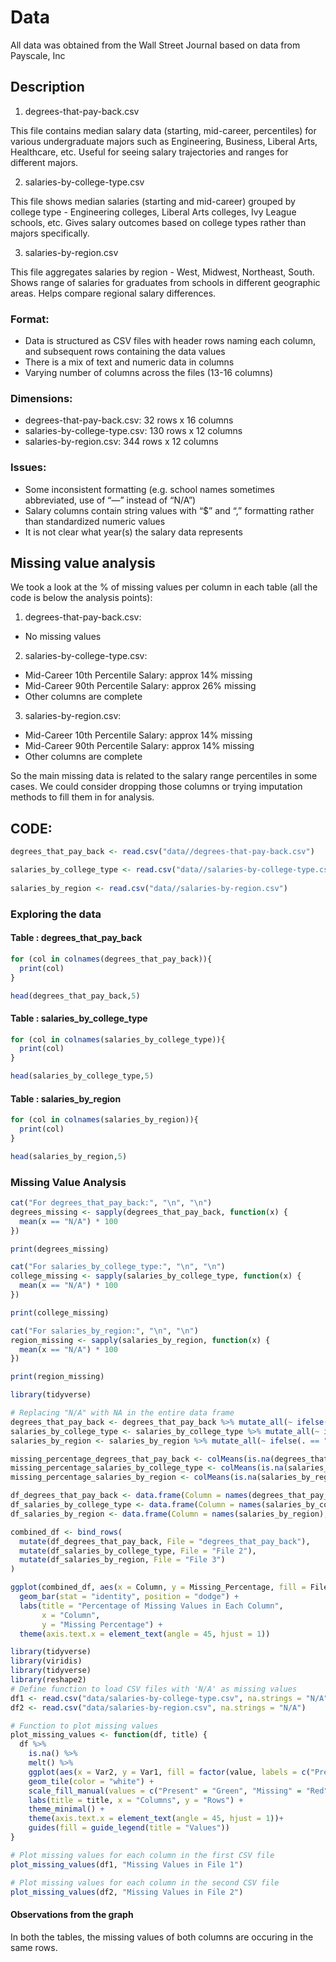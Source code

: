 # Data

All data was obtained from the Wall Street Journal based on data from Payscale, Inc

## Description

1.  degrees-that-pay-back.csv

This file contains median salary data (starting, mid-career, percentiles) for various undergraduate majors such as Engineering, Business, Liberal Arts, Healthcare, etc. Useful for seeing salary trajectories and ranges for different majors.

2.  salaries-by-college-type.csv

This file shows median salaries (starting and mid-career) grouped by college type - Engineering colleges, Liberal Arts colleges, Ivy League schools, etc. Gives salary outcomes based on college types rather than majors specifically.

3.  salaries-by-region.csv

This file aggregates salaries by region - West, Midwest, Northeast, South. Shows range of salaries for graduates from schools in different geographic areas. Helps compare regional salary differences.

### Format:

-   Data is structured as CSV files with header rows naming each column, and subsequent rows containing the data values
-   There is a mix of text and numeric data in columns
-   Varying number of columns across the files (13-16 columns)

### Dimensions:

-   degrees-that-pay-back.csv: 32 rows x 16 columns
-   salaries-by-college-type.csv: 130 rows x 12 columns
-   salaries-by-region.csv: 344 rows x 12 columns

### Issues:

-   Some inconsistent formatting (e.g. school names sometimes abbreviated, use of "---" instead of "N/A")
-   Salary columns contain string values with "\$" and "," formatting rather than standardized numeric values
-   It is not clear what year(s) the salary data represents

## Missing value analysis

We took a look at the % of missing values per column in each table (all the code is below the analysis points):

1.  degrees-that-pay-back.csv:

-   No missing values

2.  salaries-by-college-type.csv:

-   Mid-Career 10th Percentile Salary: approx 14% missing
-   Mid-Career 90th Percentile Salary: approx 26% missing
-   Other columns are complete

3.  salaries-by-region.csv:

-   Mid-Career 10th Percentile Salary: approx 14% missing
-   Mid-Career 90th Percentile Salary: approx 14% missing
-   Other columns are complete

So the main missing data is related to the salary range percentiles in some cases. We could consider dropping those columns or trying imputation methods to fill them in for analysis.

## CODE:

```r
degrees_that_pay_back <- read.csv("data//degrees-that-pay-back.csv")

salaries_by_college_type <- read.csv("data//salaries-by-college-type.csv")
  
salaries_by_region <- read.csv("data//salaries-by-region.csv")
```

### Exploring the data

#### Table : degrees_that_pay_back

```r
for (col in colnames(degrees_that_pay_back)){
  print(col)
}
```

```r
head(degrees_that_pay_back,5)
```

#### Table : salaries_by_college_type

```r
for (col in colnames(salaries_by_college_type)){
  print(col)
}
```

```r
head(salaries_by_college_type,5)
```

#### Table : salaries_by_region

```r
for (col in colnames(salaries_by_region)){
  print(col)
}
```

```r
head(salaries_by_region,5)
```

### Missing Value Analysis

```r
cat("For degrees_that_pay_back:", "\n", "\n")
degrees_missing <- sapply(degrees_that_pay_back, function(x) {
  mean(x == "N/A") * 100 
})

print(degrees_missing)
```

```r
cat("For salaries_by_college_type:", "\n", "\n")
college_missing <- sapply(salaries_by_college_type, function(x) {
  mean(x == "N/A") * 100 
})

print(college_missing)
```

```r
cat("For salaries_by_region:", "\n", "\n")
region_missing <- sapply(salaries_by_region, function(x) {
  mean(x == "N/A") * 100 
})

print(region_missing)
```

```r
library(tidyverse)

# Replacing "N/A" with NA in the entire data frame
degrees_that_pay_back <- degrees_that_pay_back %>% mutate_all(~ ifelse(. == "N/A", NA, .))
salaries_by_college_type <- salaries_by_college_type %>% mutate_all(~ ifelse(. == "N/A", NA, .))
salaries_by_region <- salaries_by_region %>% mutate_all(~ ifelse(. == "N/A", NA, .))

missing_percentage_degrees_that_pay_back <- colMeans(is.na(degrees_that_pay_back)) * 100
missing_percentage_salaries_by_college_type <- colMeans(is.na(salaries_by_college_type)) * 100
missing_percentage_salaries_by_region <- colMeans(is.na(salaries_by_region)) * 100

df_degrees_that_pay_back <- data.frame(Column = names(degrees_that_pay_back), Missing_Percentage = missing_percentage_degrees_that_pay_back)
df_salaries_by_college_type <- data.frame(Column = names(salaries_by_college_type), Missing_Percentage = missing_percentage_salaries_by_college_type)
df_salaries_by_region <- data.frame(Column = names(salaries_by_region), Missing_Percentage = missing_percentage_salaries_by_region)

combined_df <- bind_rows(
  mutate(df_degrees_that_pay_back, File = "degrees_that_pay_back"),
  mutate(df_salaries_by_college_type, File = "File 2"),
  mutate(df_salaries_by_region, File = "File 3")
)

ggplot(combined_df, aes(x = Column, y = Missing_Percentage, fill = File)) +
  geom_bar(stat = "identity", position = "dodge") +
  labs(title = "Percentage of Missing Values in Each Column",
       x = "Column",
       y = "Missing Percentage") +
  theme(axis.text.x = element_text(angle = 45, hjust = 1))
```

```r
library(tidyverse)
library(viridis)
library(tidyverse)
library(reshape2)
# Define function to load CSV files with 'N/A' as missing values
df1 <- read.csv("data/salaries-by-college-type.csv", na.strings = "N/A")
df2 <- read.csv("data/salaries-by-region.csv", na.strings = "N/A")

# Function to plot missing values
plot_missing_values <- function(df, title) {
  df %>%
    is.na() %>%
    melt() %>%
    ggplot(aes(x = Var2, y = Var1, fill = factor(value, labels = c("Present", "Missing")))) +
    geom_tile(color = "white") +
    scale_fill_manual(values = c("Present" = "Green", "Missing" = "Red")) +
    labs(title = title, x = "Columns", y = "Rows") +
    theme_minimal() +
    theme(axis.text.x = element_text(angle = 45, hjust = 1))+
    guides(fill = guide_legend(title = "Values"))
}

# Plot missing values for each column in the first CSV file
plot_missing_values(df1, "Missing Values in File 1")

# Plot missing values for each column in the second CSV file
plot_missing_values(df2, "Missing Values in File 2")
```

#### Observations from the graph

In both the tables, the missing values of both columns are occuring in the same rows.
